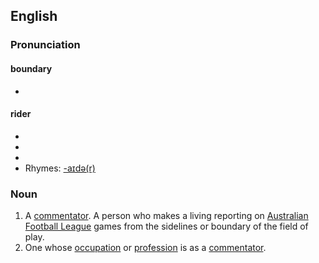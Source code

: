 {{wikipedia}}
==English==
===Pronunciation===
====boundary====
*{{audio|en-us-boundary.ogg|Audio (US)}}
====rider====
* {{AHD|rī'də(r)}}
* {{IPA|/ˈraɪdə(r)/}}
* {{SAMPA|/"raId@(r)/}}
* Rhymes: [[Rhymes:English:-aɪdə(r)|-aɪdə(r)]]

===Noun===
{{en-noun}}

# A [[commentator]].  A person who makes a living reporting on [[Australian rules football|Australian Football League]] games from the sidelines or boundary of the field of play.
# One whose [[occupation]] or [[profession]] is as a [[commentator]].